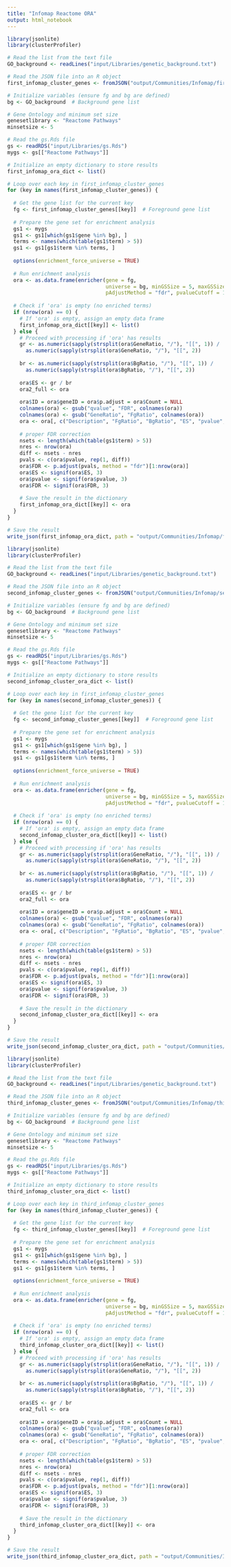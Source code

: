 ---
title: "Infomap Reactome ORA"
output: html_notebook
---


```{r}
library(jsonlite)
library(clusterProfiler)

# Read the list from the text file
GO_background <- readLines("input/Libraries/genetic_background.txt")

# Read the JSON file into an R object
first_infomap_cluster_genes <- fromJSON("output/Communities/Infomap/first_infomap_cluster_genes.json")

# Initialize variables (ensure fg and bg are defined)
bg <- GO_background  # Background gene list

# Gene Ontology and minimum set size
genesetlibrary <- "Reactome Pathways"
minsetsize <- 5

# Read the gs.Rds file
gs <- readRDS("input/Libraries/gs.Rds")
mygs <- gs[["Reactome Pathways"]]

# Initialize an empty dictionary to store results
first_infomap_ora_dict <- list()

# Loop over each key in first_infomap_cluster_genes
for (key in names(first_infomap_cluster_genes)) {
  
  # Get the gene list for the current key
  fg <- first_infomap_cluster_genes[[key]]  # Foreground gene list
  
  # Prepare the gene set for enrichment analysis
  gs1 <- mygs
  gs1 <- gs1[which(gs1$gene %in% bg), ]
  terms <- names(which(table(gs1$term) > 5))
  gs1 <- gs1[gs1$term %in% terms, ]
  
  options(enrichment_force_universe = TRUE)
  
  # Run enrichment analysis
  ora <- as.data.frame(enricher(gene = fg,
                                universe = bg, minGSSize = 5, maxGSSize = 500000, TERM2GENE = gs1,
                                pAdjustMethod = "fdr", pvalueCutoff = 1, qvalueCutoff = 1))
  
  # Check if 'ora' is empty (no enriched terms)
  if (nrow(ora) == 0) {
    # If 'ora' is empty, assign an empty data frame
    first_infomap_ora_dict[[key]] <- list()
  } else {
    # Proceed with processing if 'ora' has results
    gr <- as.numeric(sapply(strsplit(ora$GeneRatio, "/"), "[[", 1)) /
      as.numeric(sapply(strsplit(ora$GeneRatio, "/"), "[[", 2))
    
    br <- as.numeric(sapply(strsplit(ora$BgRatio, "/"), "[[", 1)) /
      as.numeric(sapply(strsplit(ora$BgRatio, "/"), "[[", 2))
    
    ora$ES <- gr / br
    ora2_full <- ora
    
    ora$ID = ora$geneID = ora$p.adjust = ora$Count = NULL
    colnames(ora) <- gsub("qvalue", "FDR", colnames(ora))
    colnames(ora) <- gsub("GeneRatio", "FgRatio", colnames(ora))
    ora <- ora[, c("Description", "FgRatio", "BgRatio", "ES", "pvalue", "FDR")]
    
    # proper FDR correction
    nsets <- length(which(table(gs1$term) > 5))
    nres <- nrow(ora)
    diff <- nsets - nres
    pvals <- c(ora$pvalue, rep(1, diff))
    ora$FDR <- p.adjust(pvals, method = "fdr")[1:nrow(ora)]
    ora$ES <- signif(ora$ES, 3)
    ora$pvalue <- signif(ora$pvalue, 3)
    ora$FDR <- signif(ora$FDR, 3)
    
    # Save the result in the dictionary
    first_infomap_ora_dict[[key]] <- ora
  }
}


```

```{r}
# Save the result
write_json(first_infomap_ora_dict, path = "output/Communities/Infomap/first_infomap_ora_reactome_dict.json")
```





```{r}
library(jsonlite)
library(clusterProfiler)

# Read the list from the text file
GO_background <- readLines("input/Libraries/genetic_background.txt")

# Read the JSON file into an R object
second_infomap_cluster_genes <- fromJSON("output/Communities/Infomap/second_infomap_cluster_genes.json")

# Initialize variables (ensure fg and bg are defined)
bg <- GO_background  # Background gene list

# Gene Ontology and minimum set size
genesetlibrary <- "Reactome Pathways"
minsetsize <- 5

# Read the gs.Rds file
gs <- readRDS("input/Libraries/gs.Rds")
mygs <- gs[["Reactome Pathways"]]

# Initialize an empty dictionary to store results
second_infomap_cluster_ora_dict <- list()

# Loop over each key in first_infomap_cluster_genes
for (key in names(second_infomap_cluster_genes)) {
  
  # Get the gene list for the current key
  fg <- second_infomap_cluster_genes[[key]]  # Foreground gene list
  
  # Prepare the gene set for enrichment analysis
  gs1 <- mygs
  gs1 <- gs1[which(gs1$gene %in% bg), ]
  terms <- names(which(table(gs1$term) > 5))
  gs1 <- gs1[gs1$term %in% terms, ]
  
  options(enrichment_force_universe = TRUE)
  
  # Run enrichment analysis
  ora <- as.data.frame(enricher(gene = fg,
                                universe = bg, minGSSize = 5, maxGSSize = 500000, TERM2GENE = gs1,
                                pAdjustMethod = "fdr", pvalueCutoff = 1, qvalueCutoff = 1))
  
  # Check if 'ora' is empty (no enriched terms)
  if (nrow(ora) == 0) {
    # If 'ora' is empty, assign an empty data frame
    second_infomap_cluster_ora_dict[[key]] <- list()
  } else {
    # Proceed with processing if 'ora' has results
    gr <- as.numeric(sapply(strsplit(ora$GeneRatio, "/"), "[[", 1)) /
      as.numeric(sapply(strsplit(ora$GeneRatio, "/"), "[[", 2))
    
    br <- as.numeric(sapply(strsplit(ora$BgRatio, "/"), "[[", 1)) /
      as.numeric(sapply(strsplit(ora$BgRatio, "/"), "[[", 2))
    
    ora$ES <- gr / br
    ora2_full <- ora
    
    ora$ID = ora$geneID = ora$p.adjust = ora$Count = NULL
    colnames(ora) <- gsub("qvalue", "FDR", colnames(ora))
    colnames(ora) <- gsub("GeneRatio", "FgRatio", colnames(ora))
    ora <- ora[, c("Description", "FgRatio", "BgRatio", "ES", "pvalue", "FDR")]
    
    # proper FDR correction
    nsets <- length(which(table(gs1$term) > 5))
    nres <- nrow(ora)
    diff <- nsets - nres
    pvals <- c(ora$pvalue, rep(1, diff))
    ora$FDR <- p.adjust(pvals, method = "fdr")[1:nrow(ora)]
    ora$ES <- signif(ora$ES, 3)
    ora$pvalue <- signif(ora$pvalue, 3)
    ora$FDR <- signif(ora$FDR, 3)
    
    # Save the result in the dictionary
    second_infomap_cluster_ora_dict[[key]] <- ora
  }
}


```

```{r}
# Save the result 
write_json(second_infomap_cluster_ora_dict, path = "output/Communities/Infomap/second_infomap_cluster_ora_reactome_dict.json")
```





```{r}
library(jsonlite)
library(clusterProfiler)

# Read the list from the text file
GO_background <- readLines("input/Libraries/genetic_background.txt")

# Read the JSON file into an R object
third_infomap_cluster_genes <- fromJSON("output/Communities/Infomap/third_infomap_cluster_genes.json")

# Initialize variables (ensure fg and bg are defined)
bg <- GO_background  # Background gene list

# Gene Ontology and minimum set size
genesetlibrary <- "Reactome Pathways"
minsetsize <- 5

# Read the gs.Rds file
gs <- readRDS("input/Libraries/gs.Rds")
mygs <- gs[["Reactome Pathways"]]

# Initialize an empty dictionary to store results
third_infomap_cluster_ora_dict <- list()

# Loop over each key in third_infomap_cluster_genes
for (key in names(third_infomap_cluster_genes)) {
  
  # Get the gene list for the current key
  fg <- third_infomap_cluster_genes[[key]]  # Foreground gene list
  
  # Prepare the gene set for enrichment analysis
  gs1 <- mygs
  gs1 <- gs1[which(gs1$gene %in% bg), ]
  terms <- names(which(table(gs1$term) > 5))
  gs1 <- gs1[gs1$term %in% terms, ]
  
  options(enrichment_force_universe = TRUE)
  
  # Run enrichment analysis
  ora <- as.data.frame(enricher(gene = fg,
                                universe = bg, minGSSize = 5, maxGSSize = 500000, TERM2GENE = gs1,
                                pAdjustMethod = "fdr", pvalueCutoff = 1, qvalueCutoff = 1))
  
  # Check if 'ora' is empty (no enriched terms)
  if (nrow(ora) == 0) {
    # If 'ora' is empty, assign an empty data frame
    third_infomap_cluster_ora_dict[[key]] <- list()
  } else {
    # Proceed with processing if 'ora' has results
    gr <- as.numeric(sapply(strsplit(ora$GeneRatio, "/"), "[[", 1)) /
      as.numeric(sapply(strsplit(ora$GeneRatio, "/"), "[[", 2))
    
    br <- as.numeric(sapply(strsplit(ora$BgRatio, "/"), "[[", 1)) /
      as.numeric(sapply(strsplit(ora$BgRatio, "/"), "[[", 2))
    
    ora$ES <- gr / br
    ora2_full <- ora
    
    ora$ID = ora$geneID = ora$p.adjust = ora$Count = NULL
    colnames(ora) <- gsub("qvalue", "FDR", colnames(ora))
    colnames(ora) <- gsub("GeneRatio", "FgRatio", colnames(ora))
    ora <- ora[, c("Description", "FgRatio", "BgRatio", "ES", "pvalue", "FDR")]
    
    # proper FDR correction
    nsets <- length(which(table(gs1$term) > 5))
    nres <- nrow(ora)
    diff <- nsets - nres
    pvals <- c(ora$pvalue, rep(1, diff))
    ora$FDR <- p.adjust(pvals, method = "fdr")[1:nrow(ora)]
    ora$ES <- signif(ora$ES, 3)
    ora$pvalue <- signif(ora$pvalue, 3)
    ora$FDR <- signif(ora$FDR, 3)
    
    # Save the result in the dictionary
    third_infomap_cluster_ora_dict[[key]] <- ora
  }
}


```

```{r}
# Save the result
write_json(third_infomap_cluster_ora_dict, path = "output/Communities/Infomap/third_infomap_cluster_ora_reactome_dict.json")
```
